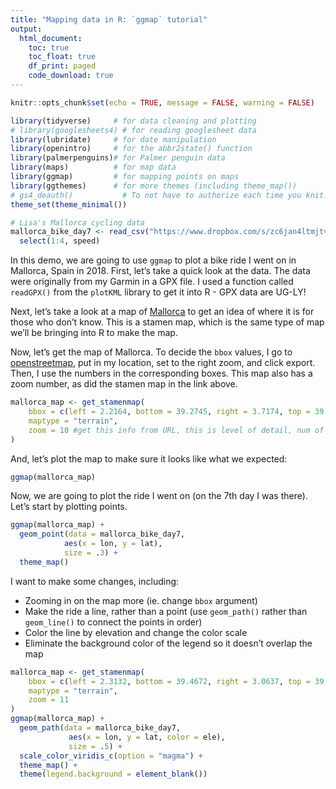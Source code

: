 ```yaml
---
title: "Mapping data in R: `ggmap` tutorial"
output: 
  html_document:
    toc: true
    toc_float: true
    df_print: paged
    code_download: true
---
```


```r
knitr::opts_chunk$set(echo = TRUE, message = FALSE, warning = FALSE)
```

```r
library(tidyverse)     # for data cleaning and plotting
# library(googlesheets4) # for reading googlesheet data
library(lubridate)     # for date manipulation
library(openintro)     # for the abbr2state() function
library(palmerpenguins)# for Palmer penguin data
library(maps)          # for map data
library(ggmap)         # for mapping points on maps
library(ggthemes)      # for more themes (including theme_map())
# gs4_deauth()           # To not have to authorize each time you knit.
theme_set(theme_minimal())
```

```r
# Lisa's Mallorca cycling data
mallorca_bike_day7 <- read_csv("https://www.dropbox.com/s/zc6jan4ltmjtvy0/mallorca_bike_day7.csv?dl=1") %>% 
  select(1:4, speed)
```


In this demo, we are going to use `ggmap` to plot a bike ride I went on in Mallorca, Spain in 2018. First, let's take a quick look at the data. The data were originally from my Garmin in a GPX file. I used a function called `readGPX()` from the `plotKML` library to get it into R - GPX data are UG-LY!

Next, let's take a look at a map of [Mallorca](http://maps.stamen.com/#terrain/9/39.6078/3.0120) to get an idea of where it is for those who don't know. This is a stamen map, which is the same type of map we'll be bringing into R to make the map.

Now, let's get the map of Mallorca. To decide the `bbox` values, I go to [openstreetmap](https://www.openstreetmap.org), put in my location, set to the right zoom, and click export. Then, I use the numbers in the corresponding boxes. This map also has a zoom number, as did the stamen map in the link above.

```r
mallorca_map <- get_stamenmap(
    bbox = c(left = 2.2164, bottom = 39.2745, right = 3.7174, top = 39.9568), #get this from openStreetMap
    maptype = "terrain",
    zoom = 10 #get this info from URL, this is level of detail, num of pixels
)
```


And, let's plot the map to make sure it looks like what we expected:

```r
ggmap(mallorca_map)
```

Now, we are going to plot the ride I went on (on the 7th day I was there). Let's start by plotting points. 

```r
ggmap(mallorca_map) +
  geom_point(data = mallorca_bike_day7, 
            aes(x = lon, y = lat),
            size = .3) +
  theme_map()
```

I want to make some changes, including:

* Zooming in on the map more (ie. change `bbox` argument)  
* Make the ride a line, rather than a point (use `geom_path()` rather than `geom_line()` to connect the points in order)  
* Color the line by elevation and change the color scale
* Eliminate the background color of the legend so it doesn't overlap the map

```r
mallorca_map <- get_stamenmap(
    bbox = c(left = 2.3132, bottom = 39.4672, right = 3.0637, top = 39.8082), 
    maptype = "terrain",
    zoom = 11
)
ggmap(mallorca_map) +
  geom_path(data = mallorca_bike_day7, 
             aes(x = lon, y = lat, color = ele),
             size = .5) +
  scale_color_viridis_c(option = "magma") +
  theme_map() +
  theme(legend.background = element_blank())
```






